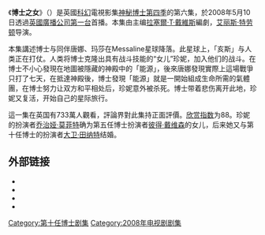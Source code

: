 {{no footnotes|time=2013-08-13T03:32:57+00:00}}
{{refimprove|time=2013-08-13T03:32:57+00:00}}
{{noteTA
|G1=Show
|G2=TV
}}{{Doctorwhobox
| image =<!-- 檔案不存在 [[File:The_Doctor's_Daughter.png|250px]] ，可從英文維基百科取得 -->
| caption = Jenny firing at a pipe to slow down General Cobb.  
| number = 193
| serial_name = The Doctor's Daughter
| show = DW
| type = episode
| doctor = [[David_Tennant|David Tennant]] ([[Tenth_Doctor|Tenth Doctor]])
| companion = [[Catherine_Tate|Catherine Tate]] ([[Donna_Noble|Donna Noble]])
| companion2 = [[Freema_Agyeman|Freema Agyeman]] ([[Martha_Jones|Martha Jones]])
| guests =
* [[Georgia_Moffett|Georgia Moffett]] – [[Jenny_(Doctor_Who)|Jenny]]
* [[Nigel_Terry|Nigel Terry]] – Cobb
* [[Joseph_Dempsie|Joe Dempsie]] – Cline
* [[Paul_Kasey|Paul Kasey]] – Hath Peck
* Ruari Mears – Hath Gable
* [[Akin_Gazi|Akin Gazi]] – Carter
* Olalekan Lawal Jr. – Soldier
| writer = [[Stephen_Greenhorn|Stephen Greenhorn]]
| director = [[Alice_Troughton|Alice Troughton]]
| script_editor = Lindsey Alford
| producer = [[Phil_Collinson|Phil Collinson]]
| executive_producer = [[Russell_T_Davies|Russell T Davies]]<br/>[[Julie_Gardner|Julie Gardner]]
|composer=[[Murray_Gold|Murray Gold]]
| production_code = 4.6
| date = 10 May 2008
| length = 45 minutes
| preceding = "[[The_Poison_Sky|The Poison Sky]]"
| following = "[[The_Unicorn_and_the_Wasp|The Unicorn and the Wasp]]"
| series = [[Doctor_Who_(series_4)|Series 4]]
| series_link = Series 4 (2008)
}}
《'''博士之女'''》（{{lang-en|The Doctor's Daughter}}）是英國[[科幻|科幻]]電視影集[[神秘博士|神秘博士]][[神秘博士_(第四季)|第四季]]的第六集，於2008年5月10日透過[[英國廣播公司第一台|英國廣播公司第一台]]首播。本集由主编[[拉塞爾·T·戴維斯|拉塞爾·T·戴維斯]]編劇，[[艾丽斯·特劳顿|艾丽斯·特劳顿]]导演。

本集講述博士与同伴唐娜、玛莎在Messaline星球降落。此星球上，「亥斯」与人类正在打仗。人类将博士克隆出具有战斗技能的“女儿”珍妮，加入他们的战斗。在博士不小心發現在地圖被隱藏的神殿中的「能源」，後來唐娜發現實際上這場戰爭只打了七天，在抵達神殿後，博士發現「能源」就是一開始組成生命所需的氣體團，在博士努力让双方和平相处后，珍妮意外被杀死。博士带着悲伤离开此地，珍妮又复活，开始自己的星际旅行。

這一集在英国有733萬人觀看，評論界對此集持正面評價。[[欣赏指数|欣赏指数]]为88。珍妮的扮演者[[乔治娅·莫菲特|乔治娅·莫菲特]]确为第五任博士扮演者[[彼得·戴維森|彼得·戴维森]]的女儿，后来她又与第十任博士的扮演者[[大衛·田納特|大卫·田纳特]]结婚。

==外部链接==

{{TardisIndexFile}}
*{{BBCDWnew | year=2008 | id=S4_06 | title=The Doctor's Daughter }}
*{{Brief|id=2008f|title=The Doctor's Daughter |quotes=y}}
*{{Doctor Who RG|id=who_tv37|title=The Doctor's Daughter|quotes=y}}
*{{IMDB episode|1205439}}

{{Doctor Who episodes|N4}}
[[Category:第十任博士剧集|Category:第十任博士剧集]]
[[Category:2008年电视剧剧集|Category:2008年电视剧剧集]]